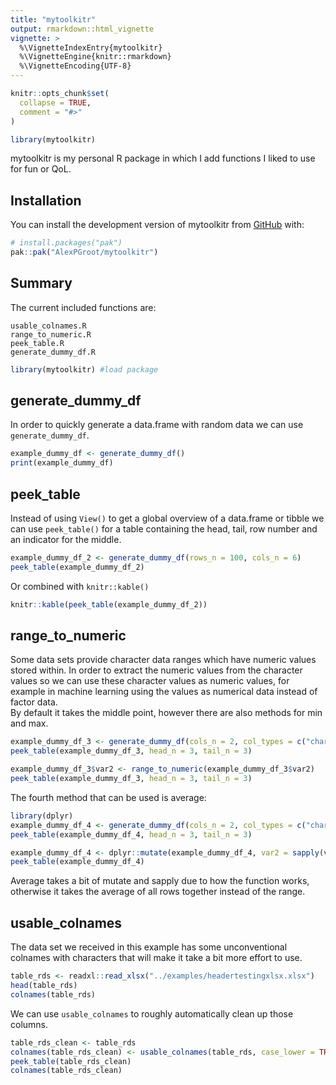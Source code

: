 ```yaml
---
title: "mytoolkitr"
output: rmarkdown::html_vignette
vignette: >
  %\VignetteIndexEntry{mytoolkitr}
  %\VignetteEngine{knitr::rmarkdown}
  %\VignetteEncoding{UTF-8}
---
```


```r
knitr::opts_chunk$set(
  collapse = TRUE,
  comment = "#>"
)
```

```r
library(mytoolkitr)
```

mytoolkitr is my personal R package in which I add functions I liked to use for fun or QoL.

## Installation

You can install the development version of mytoolkitr from [GitHub](https://github.com/) with:

``` r
# install.packages("pak")
pak::pak("AlexPGroot/mytoolkitr")
```
## Summary
The current included functions are:

```
usable_colnames.R
range_to_numeric.R
peek_table.R
generate_dummy_df.R
```

```r
library(mytoolkitr) #load package
```

## generate_dummy_df
In order to quickly generate a data.frame with random data we can use `generate_dummy_df`.
```r
example_dummy_df <- generate_dummy_df()
print(example_dummy_df)
```
## peek_table
Instead of using `View()` to get a global overview of a data.frame or tibble we can use `peek_table()` for a table containing the head, tail, row number and an indicator for the middle.
```r
example_dummy_df_2 <- generate_dummy_df(rows_n = 100, cols_n = 6)
peek_table(example_dummy_df_2)
```
Or combined with `knitr::kable()`
```r
knitr::kable(peek_table(example_dummy_df_2))
```

## range_to_numeric
Some data sets provide character data ranges which have numeric values stored within. In order to extract the numeric values from the character values so we can use these character values as numeric values, for example in machine learning using the values as numerical data instead of factor data.
<br>
By default it takes the middle point, however there are also methods for min and max.
```r
example_dummy_df_3 <- generate_dummy_df(cols_n = 2, col_types = c("character", "range"))
peek_table(example_dummy_df_3, head_n = 3, tail_n = 3)

example_dummy_df_3$var2 <- range_to_numeric(example_dummy_df_3$var2)
peek_table(example_dummy_df_3, head_n = 3, tail_n = 3)
```
The fourth method that can be used is average:
```r
library(dplyr)
example_dummy_df_4 <- generate_dummy_df(cols_n = 2, col_types = c("character", "range"))
peek_table(example_dummy_df_4, head_n = 3, tail_n = 3)

example_dummy_df_4 <- dplyr::mutate(example_dummy_df_4, var2 = sapply(var2, range_to_numeric, method = "average"))
peek_table(example_dummy_df_4)
```
Average takes a bit of mutate and sapply due to how the function works, otherwise it takes the average of all rows together instead of the range.

## usable_colnames
The data set we received in this example has some unconventional colnames with characters that will make it take a bit more effort to use.
```r
table_rds <- readxl::read_xlsx("../examples/headertestingxlsx.xlsx")
head(table_rds)
colnames(table_rds)
```
We can use `usable_colnames` to roughly automatically clean up those columns.
```r
table_rds_clean <- table_rds
colnames(table_rds_clean) <- usable_colnames(table_rds, case_lower = TRUE, space_to = "_")
peek_table(table_rds_clean)
colnames(table_rds_clean)
```

